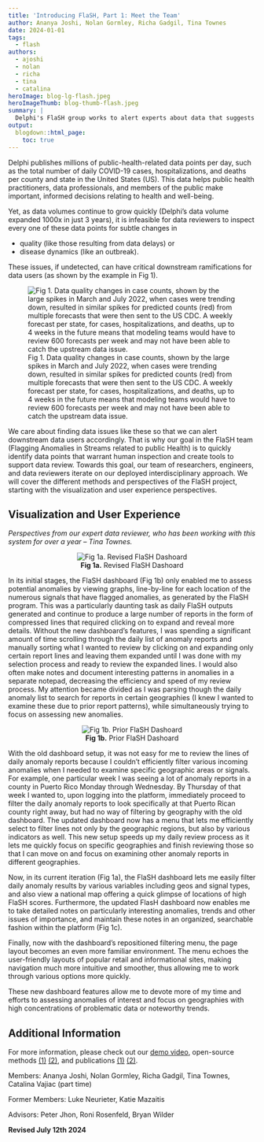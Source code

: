```yaml
---
title: 'Introducing FlaSH, Part 1: Meet the Team'
author: Ananya Joshi, Nolan Gormley, Richa Gadgil, Tina Townes
date: 2024-01-01
tags:
  - flash
authors:
  - ajoshi
  - nolan
  - richa
  - tina
  - catalina
heroImage: blog-lg-flash.jpeg
heroImageThumb: blog-thumb-flash.jpeg
summary: | 
  Delphi's FlaSH group works to alert experts about data that suggests quality issues or changes in disease dynamics from the millions of data points they publish daily to improve the efficacy of Delphi's data.
output:
  blogdown::html_page:
    toc: true
---
```


Delphi publishes millions of public-health-related data points per day, such as the total number of daily COVID-19 cases, hospitalizations, and deaths per county and state in the United States (US). This data helps public health practitioners, data professionals, and members of the public make important, informed decisions relating to health and well-being. 

Yet, as data volumes continue to grow quickly (Delphi's data volume expanded 1000x in just 3 years), it is infeasible for data reviewers to inspect every one of these data points for subtle changes in  

 * quality (like those resulting from data delays) or
 * disease dynamics (like an outbreak).

These issues, if undetected, can have critical downstream ramifications for data users (as shown by the example in Fig 1). 

![Fig 1. Data quality changes in case counts, shown by the large spikes in March and July 2022, when cases were trending down, resulted in similar spikes for predicted counts (red) from multiple forecasts that were then sent to the US CDC. A weekly forecast per state, for cases, hospitalizations, and deaths, up to 4 weeks in the future means that modeling teams would have to review 600 forecasts per week and may not have been able to catch the upstream data issue.](/blog/2024-01-01-flash-intro/forecast.jpg)

We care about finding data issues like these so that we can alert downstream data users accordingly. That is why our goal in the FlaSH team (Flagging Anomalies in Streams related to public Health) is to quickly identify data points that warrant human inspection and create tools to support data review. Towards this goal, our team of researchers, engineers, and data reviewers iterate on our deployed interdisciplinary approach. We will cover the different methods and perspectives of the FlaSH project, starting with the visualization and user experience perspectives. 

## Visualization and User Experience
*Perspectives from our expert data reviewer, who has been working with this system for over a year -- Tina Townes.*

<center><div class="float">![**Fig 1a.** Revised FlaSH Dashoard](/blog/2024-01-01-flash-intro/new_dash.png)</div></center>

<p>In its initial stages, the FlaSH dashboard (Fig 1b) only enabled me to assess potential anomalies by viewing graphs, line-by-line for each location of the numerous signals that have flagged anomalies, as generated by the FlaSH program. This was a particularly daunting task as daily FlaSH outputs generated and continue to produce a large number of reports in the form of compressed lines that required clicking on to expand and reveal more details. Without the new dashboard's features, I was spending a significant amount of time scrolling through the daily list of anomaly reports and manually sorting what I wanted to review by clicking on and expanding only certain report lines and leaving them expanded until I was done with my selection process and ready to review the expanded lines. I would also often make notes and document interesting patterns in anomalies in a separate notepad, decreasing the efficiency and speed of my review process. My attention became divided as I was parsing though the daily anomaly list to search for reports in certain geographies (I knew I wanted to examine these due to prior report patterns), while simultaneously trying to focus on assessing new anomalies.</p>

<center><div class="float">![**Fig 1b.** Prior FlaSH Dashoard](/blog/2024-01-01-flash-intro/old_dash.png)</div></center>


<p>With the old dashboard setup, it was not easy for me to review the lines of daily anomaly reports because I couldn't efficiently filter various incoming anomalies when I needed to examine specific geographic areas or signals. For example, one particular week I was seeing a lot of anomaly reports in a county in Puerto Rico Monday through Wednesday. By Thursday of that week I wanted to, upon logging into the platform, immediately proceed to filter the daily anomaly reports to look specifically at that Puerto Rican county right away, but had no way of filtering by geography with the old dashboard. The updated dashboard now has a menu that lets me efficiently select to filter lines not only by the geographic regions, but also by various indicators as well. This new setup speeds up my daily review process as it lets me quickly focus on specific geographies and finish reviewing those so that I can move on and focus on examining other anomaly reports in different geographies.
</p>


<p>Now, in its current iteration (Fig 1a), the FlaSH dashboard lets me easily filter daily anomaly results by various variables including geos and signal types, and also view a national map offering a quick glimpse of locations of high FlaSH scores. Furthermore, the updated FlasH dashboard now enables me to take detailed notes on particularly interesting anomalies, trends and other issues of importance, and maintain these notes in an organized, searchable fashion within the platform (Fig 1c).</p>
<p>Finally, now with the dashboard’s repositioned filtering menu, the page layout becomes an even more familiar environment. The menu echoes the user-friendly layouts of popular retail and informational sites, making navigation much more intuitive and smoother, thus allowing me to work through various options more quickly.</p>
<p>These new dashboard features allow me to devote more of my time and efforts to assessing anomalies of interest and focus on geographies with high concentrations of problematic data or noteworthy trends.</p>

## Additional Information 
For more information, please check out our [demo video](https://www.youtube.com/watch?v=fWe6M-rTQQ0), open-source methods [(1)](https://github.com/cmu-delphi/covidcast-indicators/blob/main/_delphi_utils_python/delphi_utils/flash_eval/eval_day.py) [(2)](https://github.com/Ananya-Joshi/outshines_sparky), and publications [(1)](https://arxiv.org/abs/2306.16914) [(2)](https://ojs.aaai.org/index.php/AAAI/article/view/30222).


Members: Ananya Joshi, Nolan Gormley, Richa Gadgil, Tina Townes, Catalina Vajiac (part time)   \  

Former Members: Luke Neurieter, Katie Mazaitis  \   

Advisors: Peter Jhon, Roni Rosenfeld, Bryan Wilder

**Revised July 12th 2024**
